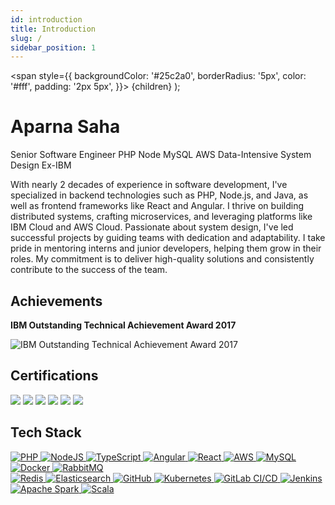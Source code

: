 ```yaml
---
id: introduction
title: Introduction
slug: /
sidebar_position: 1
---
```



  <span
    style={{
      backgroundColor: '#25c2a0',
      borderRadius: '5px',
      color: '#fff',
      padding: '2px 5px',
    }}>
    {children}
  </span>
);


# Aparna Saha

<Highlight>Senior Software Engineer</Highlight> <Highlight>PHP</Highlight> <Highlight>Node</Highlight> <Highlight>MySQL</Highlight> <Highlight>AWS</Highlight> <Highlight>Data-Intensive System Design</Highlight> <Highlight>Ex-IBM</Highlight>


With nearly 2 decades of experience in software development, I've specialized in backend technologies such as PHP, Node.js, and Java, as well as frontend frameworks like React and Angular. I thrive on building distributed systems, crafting microservices, and leveraging platforms like IBM Cloud and AWS Cloud. Passionate about system design, I've led successful projects by guiding teams with dedication and adaptability. I take pride in mentoring interns and junior developers, helping them grow in their roles. My commitment is to deliver high-quality solutions and consistently contribute to the success of the team.

<a href="https://www.linkedin.com/in/aparnasaha/" target="_blank" rel="noreferrer" className="profile-social-btn" ><i className="fab fa-linkedin fa-2x"></i></a>
<a href="https://github.com/treadyaparna" target="_blank" rel="noreferrer" className="profile-social-btn" ><i className="fab fa-github fa-2x"></i></a>

## Achievements

**IBM Outstanding Technical Achievement Award 2017**

<img src={outstandingTechnicalAchievementAward} alt="IBM Outstanding Technical Achievement Award 2017" className="award-img" />

## Certifications

<div className="certificate-stack">
    <a href="https://www.credly.com/badges/a0570710-065d-4978-bf40-c8dbe6e65c3f"><img src={ibmCloudEssentials} /></a>
    <a href="https://www.credly.com/badges/e9d4e073-92be-4449-a2e2-7c15849d773c"><img src={salesIncentivesProfessional} /></a>
    <a href="https://www.credly.com/badges/23aea0ab-3c77-46ac-8d49-f6cdf6c8fb75"><img src={phpTestdome} /></a>
    <a href="https://www.testdome.com/certificates/1f49f88895fb496fbfd3856e6f9bd9b1"><img src={agileExplorer} /></a>
    <a href="https://www.credly.com/badges/fc8245c9-6487-44a4-a194-696da1307b29"><img src={securityAndPrivacyByDesign} /></a>
    <a href="https://www.credly.com/badges/fee22b7d-0cad-4ee1-b5dc-0c435132f896/linked_in_profile"><img src={thinkLikeAHacker} /></a>
</div>

## Tech Stack

<div className="tech-stack">
  <a href="https://www.php.net/" target="_blank" rel="noreferrer">
    <img alt="PHP" src="https://cdn.jsdelivr.net/gh/devicons/devicon/icons/php/php-original.svg" />
  </a>
  <a href="https://nodejs.org/" target="_blank" rel="noreferrer">
    <img alt="NodeJS" src="https://cdn.jsdelivr.net/gh/devicons/devicon/icons/nodejs/nodejs-original.svg" />
  </a>
  <a href="https://www.typescriptlang.org/" target="_blank" rel="noreferrer">
    <img alt="TypeScript" src="https://cdn.jsdelivr.net/gh/devicons/devicon/icons/typescript/typescript-plain.svg" />
  </a>
  <a href="https://angular.io/" target="_blank" rel="noreferrer">
    <img alt="Angular" src="https://cdn.jsdelivr.net/gh/devicons/devicon/icons/angularjs/angularjs-plain.svg" />
  </a>
  <a href="https://reactjs.org/" target="_blank" rel="noreferrer">
    <img alt="React" src="https://cdn.jsdelivr.net/gh/devicons/devicon/icons/react/react-original.svg" />
  </a>
  <a href="https://aws.amazon.com/" target="_blank" rel="noreferrer">
    <img alt="AWS" src="https://cdn.jsdelivr.net/gh/devicons/devicon/icons/amazonwebservices/amazonwebservices-original-wordmark.svg" />
  </a>
  <a href="https://www.mysql.com/" target="_blank" rel="noreferrer">
    <img alt="MySQL" src="https://cdn.jsdelivr.net/gh/devicons/devicon/icons/mysql/mysql-original.svg" />
  </a>
  <a href="https://www.docker.com/" target="_blank" rel="noreferrer">
    <img alt="Docker" src="https://cdn.jsdelivr.net/gh/devicons/devicon/icons/docker/docker-original.svg" />
  </a>
  <a href="https://www.rabbitmq.com/" target="_blank" rel="noreferrer">
    <img alt="RabbitMQ" src="https://cdn.jsdelivr.net/gh/devicons/devicon/icons/rabbitmq/rabbitmq-original.svg" />
  </a>
  </div>
  <div className="tech-stack">
  <a href="https://redis.io/" target="_blank" rel="noreferrer">
    <img alt="Redis" src="https://cdn.jsdelivr.net/gh/devicons/devicon/icons/redis/redis-original.svg" />
  </a>
  <a href="https://www.elastic.co/" target="_blank" rel="noreferrer">
    <img alt="Elasticsearch" src="https://cdn.jsdelivr.net/gh/devicons/devicon/icons/elasticsearch/elasticsearch-original.svg" />
  </a>
  <a href="https://github.com/" target="_blank" rel="noreferrer">
    <img alt="GitHub" src="https://cdn.jsdelivr.net/gh/devicons/devicon/icons/github/github-original.svg" />
  </a>
  <a href="https://kubernetes.io/" target="_blank" rel="noreferrer">
    <img alt="Kubernetes" src="https://cdn.jsdelivr.net/gh/devicons/devicon/icons/kubernetes/kubernetes-plain.svg" />
  </a>
  <a href="https://about.gitlab.com/stages-devops-lifecycle/continuous-integration/" target="_blank" rel="noreferrer">
    <img alt="GitLab CI/CD" src="https://cdn.jsdelivr.net/gh/devicons/devicon/icons/gitlab/gitlab-original.svg" />
  </a>
  <a href="https://www.jenkins.io/" target="_blank" rel="noreferrer">
    <img alt="Jenkins" src="https://cdn.jsdelivr.net/gh/devicons/devicon/icons/jenkins/jenkins-original.svg" />
  </a>
  <a href="https://spark.apache.org/" target="_blank" rel="noreferrer">
    <img alt="Apache Spark" src="https://cdn.jsdelivr.net/gh/devicons/devicon/icons/apache/apache-original.svg" />
  </a>
  <a href="https://www.scala-lang.org/" target="_blank" rel="noreferrer">
    <img alt="Scala" src="https://cdn.jsdelivr.net/gh/devicons/devicon/icons/scala/scala-original.svg" />
  </a>
</div>
